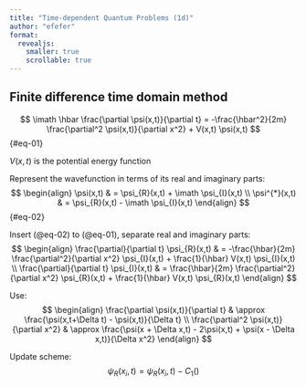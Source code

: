 ```yaml
---
title: "Time-dependent Quantum Problems (1d)"
author: "efefer"
format:
  revealjs:
    smaller: true
    scrollable: true
---
```


## Finite difference time domain method

$$
\imath \hbar \frac{\partial \psi(x,t)}{\partial t} =
-\frac{\hbar^2}{2m} \frac{\partial^2 \psi(x,t)}{\partial x^2} + V(x,t) \psi(x,t)
$$ {#eq-01}

$V(x,t)$ is the potential energy function

Represent the wavefunction in terms of its real and imaginary parts:
$$
\begin{align}
\psi(x,t) & = \psi_{R}(x,t) + \imath \psi_{I}(x,t) \\
\psi^{*}(x,t) & = \psi_{R}(x,t) - \imath \psi_{I}(x,t)
\end{align}
$$ {#eq-02}

Insert (@eq-02) to (@eq-01), separate real and imaginary parts:
$$
\begin{align}
\frac{\partial}{\partial t} \psi_{R}(x,t) & =
-\frac{\hbar}{2m} \frac{\partial^2}{\partial x^2} \psi_{I}(x,t) +
\frac{1}{\hbar} V(x,t) \psi_{I}(x,t) \\
\frac{\partial}{\partial t} \psi_{I}(x,t) & =
\frac{\hbar}{2m} \frac{\partial^2}{\partial x^2} \psi_{R}(x,t) +
\frac{1}{\hbar} V(x,t) \psi_{R}(x,t)
\end{align}
$$

Use:
$$
\begin{align}
\frac{\partial \psi(x,t)}{\partial t} & \approx \frac{\psi(x,t+\Delta t) - \psi(x,t)}{\Delta t} \\
\frac{\partial^2 \psi(x,t)}{\partial x^2} & \approx
\frac{\psi(x + \Delta x,t) - 2\psi(x,t) + \psi(x - \Delta x,t)}{\Delta x^2}
\end{align}
$$

Update scheme:
$$
\psi_{R}(x_i,t) = \psi_{R}(x_i,t) - C_1 ()
$$

